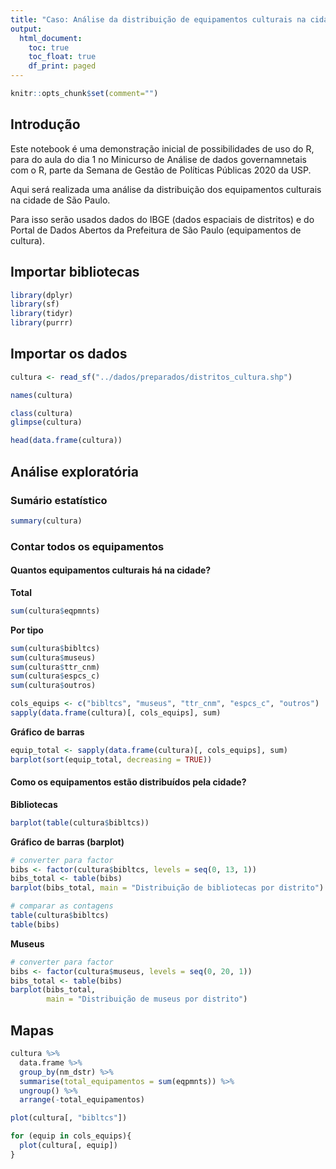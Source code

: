 ```yaml
---
title: "Caso: Análise da distribuição de equipamentos culturais na cidade de São Paulo"
output:
  html_document:
    toc: true
    toc_float: true
    df_print: paged
---
```


```r
knitr::opts_chunk$set(comment="")
```


## Introdução

Este notebook é uma demonstração inicial de possibilidades de uso do R, para do aula do dia 1 no Minicurso de Análise de dados governamnetais com o R, parte da Semana de Gestão de Políticas Públicas 2020 da USP.

Aqui será realizada uma análise da distribuição dos equipamentos culturais na cidade de São Paulo.

Para isso serão usados dados do IBGE (dados espaciais de distritos) e do Portal de Dados Abertos da Prefeitura de São Paulo (equipamentos de cultura).

## Importar bibliotecas

```r
library(dplyr)
library(sf)
library(tidyr)
library(purrr)
```

## Importar os dados

```r
cultura <- read_sf("../dados/preparados/distritos_cultura.shp")

names(cultura)
```

```r
class(cultura)
glimpse(cultura)
```


```r
head(data.frame(cultura))
```

## Análise exploratória

### Sumário estatístico

```r
summary(cultura)
```

### Contar todos os equipamentos

#### Quantos equipamentos culturais há na cidade?

__Total__

```r
sum(cultura$eqpmnts)
```
__Por tipo__

```r
sum(cultura$bibltcs)
sum(cultura$museus)
sum(cultura$ttr_cnm)
sum(cultura$espcs_c)
sum(cultura$outros)
```

```r
cols_equips <- c("bibltcs", "museus", "ttr_cnm", "espcs_c", "outros")
sapply(data.frame(cultura)[, cols_equips], sum)
```

__Gráfico de barras__

```r
equip_total <- sapply(data.frame(cultura)[, cols_equips], sum)
barplot(sort(equip_total, decreasing = TRUE))
```

#### Como os equipamentos estão distribuídos pela cidade?

__Bibliotecas__

```r
barplot(table(cultura$bibltcs))
```

__Gráfico de barras (barplot)__

```r
# converter para factor
bibs <- factor(cultura$bibltcs, levels = seq(0, 13, 1))
bibs_total <- table(bibs)
barplot(bibs_total, main = "Distribuição de bibliotecas por distrito")
```

```r
# comparar as contagens
table(cultura$bibltcs)
table(bibs)
```

__Museus__

```r
# converter para factor
bibs <- factor(cultura$museus, levels = seq(0, 20, 1))
bibs_total <- table(bibs)
barplot(bibs_total,
        main = "Distribuição de museus por distrito")
```

## Mapas

```r
cultura %>%
  data.frame %>% 
  group_by(nm_dstr) %>% 
  summarise(total_equipamentos = sum(eqpmnts)) %>% 
  ungroup() %>% 
  arrange(-total_equipamentos)
```

```r
plot(cultura[, "bibltcs"])
```


```r
for (equip in cols_equips){
  plot(cultura[, equip])
}
```

